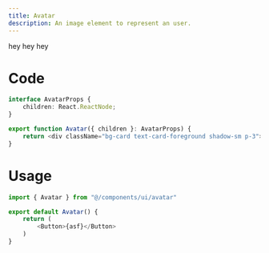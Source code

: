 ```yaml
---
title: Avatar
description: An image element to represent an user.
---
```


hey hey hey

# Code

```ts
interface AvatarProps {
    children: React.ReactNode;
}

export function Avatar({ children }: AvatarProps) {
    return <div className="bg-card text-card-foreground shadow-sm p-3">{children}<div/>
}
```

# Usage

```ts
import { Avatar } from "@/components/ui/avatar"

export default Avatar() {
    return (
        <Button>{asf}</Button>
    )
}

```
